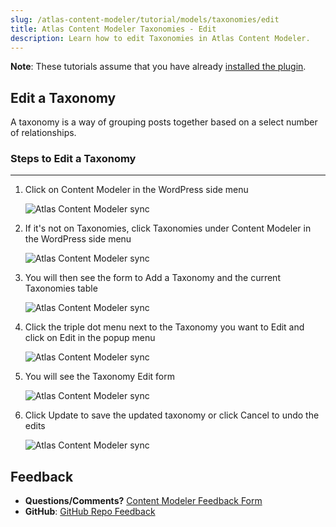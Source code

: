 ```yaml
---
slug: /atlas-content-modeler/tutorial/models/taxonomies/edit
title: Atlas Content Modeler Taxonomies - Edit
description: Learn how to edit Taxonomies in Atlas Content Modeler.
---
```


**Note**: These tutorials assume that you have already [installed the plugin](../../../introduction.mdx).

## Edit a Taxonomy

A taxonomy is a way of grouping posts together based on a select number of relationships.

### Steps to Edit a Taxonomy
---

1. Click on Content Modeler in the WordPress side menu

    ![Atlas Content Modeler sync](../../../images/acm-sidebar.png)

1. If it's not on Taxonomies, click Taxonomies under Content Modeler in the WordPress side menu

    ![Atlas Content Modeler sync](../../../images/taxonomy-menu.png)

1. You will then see the form to Add a Taxonomy and the current Taxonomies table

    ![Atlas Content Modeler sync](../../../images/taxonomies.png)

1. Click the triple dot menu next to the Taxonomy you want to Edit and click on Edit in the popup menu

    ![Atlas Content Modeler sync](../../../images/taxonomy_delete.png)

1. You will see the Taxonomy Edit form

    ![Atlas Content Modeler sync](../../../images/edit_taxonomy.png)

1. Click Update to save the updated taxonomy or click Cancel to undo the edits

    ![Atlas Content Modeler sync](../../../images/update_taxonomy.png)

## Feedback

- **Questions/Comments?** [Content Modeler Feedback Form](https://docs.google.com/forms/d/e/1FAIpQLScc2VN-GRSJMz8zVgJLL6kiX3VeV2jkSDnmU1gnuNElEHCEVQ/viewform)
- **GitHub**: [GitHub Repo Feedback](https://github.com/wpengine/atlas-content-modeler/issues/new/choose)
